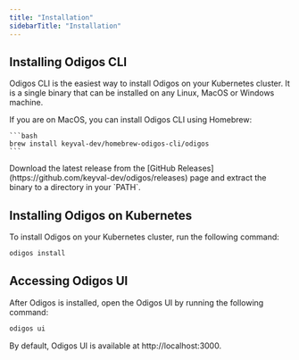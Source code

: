 ```yaml
---
title: "Installation"
sidebarTitle: "Installation"
---
```


## Installing Odigos CLI

Odigos CLI is the easiest way to install Odigos on your Kubernetes cluster. It
is a single binary that can be installed on any Linux, MacOS or Windows machine.

<Tabs>
  <Tab title="Homebrew">
    If you are on MacOS, you can install Odigos CLI using Homebrew:

    ```bash
    brew install keyval-dev/homebrew-odigos-cli/odigos
    ```
  </Tab>
  <Tab title="GitHub Releases">
    Download the latest release from the [GitHub Releases](https://github.com/keyval-dev/odigos/releases)
    page and extract the binary to a directory in your `PATH`.

  </Tab>
</Tabs>

## Installing Odigos on Kubernetes

To install Odigos on your Kubernetes cluster, run the following command:

```bash
odigos install
```

## Accessing Odigos UI

After Odigos is installed, open the Odigos UI by running the following
command:

```bash
odigos ui
```

By default, Odigos UI is available at http://localhost:3000.